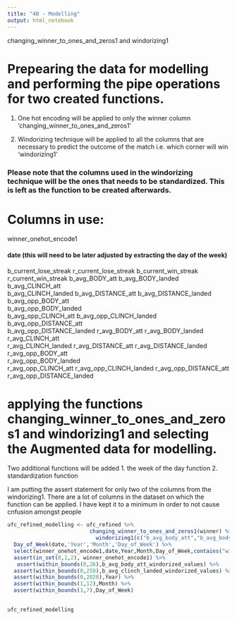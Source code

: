 ```yaml
---
title: "40 - Modelling"
output: html_notebook
---
```

changing_winner_to_ones_and_zeros1 and windorizing1

# Prepearing the data for modelling and performing the pipe operations for two created functions. 

1. One hot encoding will be applied to only the winner column 'changing_winner_to_ones_and_zeros1' 

2. Windorizing technique will be applied to all the columns that are necessary to predict the outcome of the match i.e. which corner will win 'windorizing1'

### Please note that the columns used in the windorizing technique will be the ones that needs to be standardized. This is left as the function to be created afterwards.

# Columns in use: 

winner_onehot_encode1

#### date (this will need to be later adjusted by extracting the day of the week)

b_current_lose_streak 
r_current_lose_streak
b_current_win_streak
r_current_win_streak
b_avg_BODY_att
b_avg_BODY_landed
b_avg_CLINCH_att	
b_avg_CLINCH_landed
b_avg_DISTANCE_att
b_avg_DISTANCE_landed
b_avg_opp_BODY_att	
b_avg_opp_BODY_landed	
b_avg_opp_CLINCH_att
b_avg_opp_CLINCH_landed	
b_avg_opp_DISTANCE_att	
b_avg_opp_DISTANCE_landed
r_avg_BODY_att
r_avg_BODY_landed
r_avg_CLINCH_att	
r_avg_CLINCH_landed
r_avg_DISTANCE_att
r_avg_DISTANCE_landed
r_avg_opp_BODY_att	
r_avg_opp_BODY_landed	
r_avg_opp_CLINCH_att
r_avg_opp_CLINCH_landed	
r_avg_opp_DISTANCE_att	
r_avg_opp_DISTANCE_landed



# applying the functions changing_winner_to_ones_and_zeros1 and windorizing1 and selecting the Augmented data for modelling. 

Two additional functions will be added 
1. the week of the day function
2. standardization function 

I am putting the assert statement for only two of the columns from the windorizing1. There are a lot of columns in the dataset on which the function can be applied. I have kept it to a minimum in order to not cause cnfusion amongst people

```r
ufc_refined_modelling <- ufc_refined %>% 
                          changing_winner_to_ones_and_zeros1(winner) %>% 
                            windorizing1(c("b_avg_body_att","b_avg_body_landed","b_avg_clinch_att","b_avg_clinch_landed","b_avg_distance_att","b_avg_distance_landed","b_avg_opp_body_att","b_avg_opp_body_landed","b_avg_opp_clinch_att","b_avg_opp_clinch_landed","b_avg_opp_distance_att","b_avg_opp_distance_landed","r_avg_body_att","r_avg_body_landed","r_avg_clinch_att","r_avg_clinch_landed","r_avg_distance_att","r_avg_distance_landed","r_avg_opp_body_att","r_avg_opp_body_landed","r_avg_opp_clinch_att","r_avg_opp_clinch_landed","r_avg_opp_distance_att","r_avg_opp_distance_landed")) %>% 
  Day_of_Week(date,'Year','Month','Day_of_Week') %>% 
  select(winner_onehot_encode1,date,Year,Month,Day_of_Week,contains("windorized_values")) %>% 
  assert(in_set(0,1,2), winner_onehot_encode1) %>% 
   assert(within_bounds(0,26),b_avg_body_att_windorized_values) %>% 
  assert(within_bounds(0,250),b_avg_clinch_landed_windorized_values) %>% 
  assert(within_bounds(0,2020),Year) %>% 
  assert(within_bounds(1,12),Month) %>% 
  assert(within_bounds(1,7),Day_of_Week)
  

ufc_refined_modelling


```

